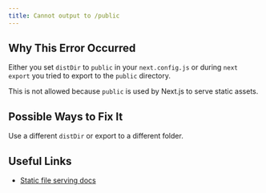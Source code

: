 ```yaml
---
title: Cannot output to /public
---
```


## Why This Error Occurred

Either you set `distDir` to `public` in your `next.config.js` or during `next export` you tried to export to the `public` directory.

This is not allowed because `public` is used by Next.js to serve static assets.

## Possible Ways to Fix It

Use a different `distDir` or export to a different folder.

## Useful Links

- [Static file serving docs](/docs/pages/api-reference/file-conventions/public-folder)
